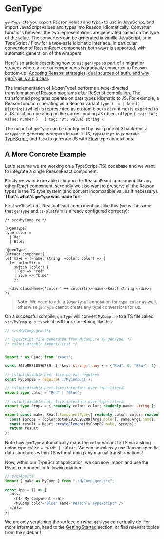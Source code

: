 # GenType

`genType` lets you export [Reason](/docs/manual/latest/introduction) values and
types to use in JavaScript, and import JavaScript values and types into Reason,
idiomatically. Converter functions between the two representations are
generated based on the type of the value. The converters can be generated in
vanilla JavaScript, or in [TypeScript](https://www.typescriptlang.org/) /
[Flow](https://flow.org/en/) for a type-safe idiomatic interface. In
particular, conversion of [ReasonReact](https://reasonml.github.io/reason-react/)
components both ways is supported, with automatic generation of the wrappers.

Here's an article describing how to use `genType` as part of a migration
strategy where a tree of components is gradually converted to Reason bottom-up:
[Adopting Reason: strategies, dual sources of truth, and why genType is a big
deal](https://www.javierchavarri.com/adopting-reason-strategies-dual-sources-of-truth-and-why-gentype-is-a-big-deal/).

The implementation of [@genType] performs a type-directed transformation of
Reason programs after ReScript compilation. The
transformed programs operate on data types idiomatic to JS. For example, a
Reason function operating on a Reason variant `type t  = | A(int) | B(string)`
(which is represented as custom blocks at runtime) is exported to a JS function
operating on the corresponding JS object of type `{ tag: "A"; value: number }
  | { tag: "B"; value: string }`.

The output of `genType` can be configured by using one of 3 back-ends:
`untyped` to generate wrappers in vanilla JS, `typescript` to generate
[TypeScript](https://www.typescriptlang.org/), and `flow` to generate JS with
[Flow](https://flow.org/en/) type annotations.

## A More Concrete Example

Let's assume we are working on a TypeScript (TS) codebase and we want to
integrate a single ReasonReact component.

Firstly we want to be able to import the ReasonReact component like any other
React component, secondly we also want to preserve all the Reason types in the
TS type system (and convert incompatible values if necessary). **That's what's
`genType` was made for!**


First we'll set up a ReasonReact component just like this (we will assume that
`genType` and `bs-platform` is already configured correctly):

```re
/* src/MyComp.re */

[@genType]
type color =
  | Red
  | Blue;

[@genType]
[@react.component]
let make = (~name: string, ~color: color) => {
  let colorStr =
    switch (color) {
    | Red => "red"
    | Blue => "blue"
    };

  <div className={"color-" ++ colorStr}> name->React.string </div>;
};
```

> **Note:** We need to add a `[@genType]` annotation for `type color` as well,
otherwise `genType` cannot create any type conversions for us.

On a successful compile, `genType` will convert `MyComp.re` to a TS file called
`src/MyComp.gen.ts` which will look something like this:

```ts
// src/MyComp.gen.tsx

/* TypeScript file generated from MyComp.re by genType. */
/* eslint-disable import/first */


import * as React from 'react';

const $$toRE818596289: { [key: string]: any } = {"Red": 0, "Blue": 1};

// tslint:disable-next-line:no-var-requires
const MyCompBS = require('./MyComp.bs');

// tslint:disable-next-line:interface-over-type-literal
export type color = "Red" | "Blue";

// tslint:disable-next-line:interface-over-type-literal
export type Props = { readonly color: color; readonly name: string };

export const make: React.ComponentType<{ readonly color: color; readonly name: string }> = function MyComp(Arg1: any) {
  const $props = {color:$$toRE818596289[Arg1.color], name:Arg1.name};
  const result = React.createElement(MyCompBS.make, $props);
  return result
};
```


Note how `genType` automatically maps the `color` variant to TS via a string
union type `color = "Red" | "Blue"`.  We can seamlessly use Reason specific
data structures within TS without doing any manual transformations!

Now, within our TypeScript application, we can now import and use the React
component in following manner:

```ts
// src/App.ts
import { make as MyComp } from "./MyComp.gen.tsx";

const App = () => {
  <div>
    <h1> My Component </h1>
    <MyComp color="Blue" name="Reason & TypeScript" />
  </div>
};
```

We are only scratching the surface on what `genType` can actually do. For more
information, head to the [Getting Started](getting-started) section, or find relevant
topics from the sidebar !

